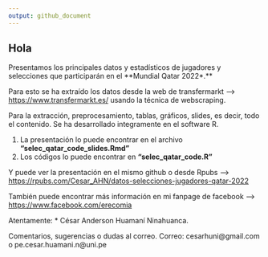 ```yaml
---
output: github_document
---
```


## Hola

Presentamos los principales datos y estadísticos de jugadores y selecciones que participarán en el **Mundial Qatar 2022*.**

Para esto se ha extraído los datos desde la web de transfermarkt --> <https://www.transfermarkt.es/> usando la técnica de webscraping. 

Para la extracción, preprocesamiento, tablas, gráficos, slides, es decir, todo el contenido. Se ha desarrollado integramente en el software R. 

1. La presentación lo puede encontrar en el archivo **"selec_qatar_code_slides.Rmd"**
2. Los códigos lo puede encontrar en **"selec_qatar_code.R"**

Y puede ver la presentación en el mismo github o desde Rpubs ---> <https://rpubs.com/Cesar_AHN/datos-selecciones-jugadores-qatar-2022>

También puede encontrar más información en mi fanpage de facebook ---> <https://www.facebook.com/erecomia>

Atentamente: 
* César Anderson Huamaní Ninahuanca. 

Comentarios, sugerencias o dudas al correo.
Correo: cesarhuni@gmail.com o pe.cesar.huamani.n@uni.pe
